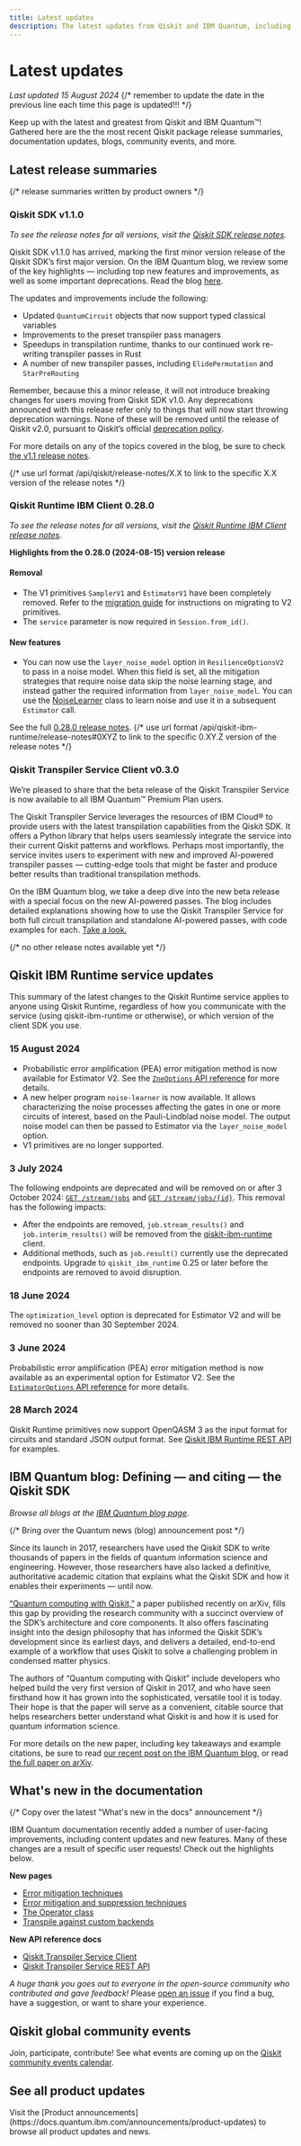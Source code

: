 ```yaml
---
title: Latest updates
description: The latest updates from Qiskit and IBM Quantum, including the latest package release summaries, news, and events.
---
```


# Latest updates

*Last updated 15 August 2024*
{/* remember to update the date in the previous line each time this page is updated!!! */}

Keep up with the latest and greatest from Qiskit and IBM Quantum&trade;! Gathered here are the the most recent Qiskit package release summaries, documentation updates, blogs, community events, and more.

## Latest release summaries

{/* release summaries written by product owners */}

### Qiskit SDK v1.1.0

*To see the release notes for all versions, visit the [Qiskit SDK release notes](/api/qiskit/release-notes).*

Qiskit SDK v1.1.0 has arrived, marking the first minor version release of the Qiskit SDK’s first major version. On the IBM Quantum blog, we review some of the key highlights — including top new features and improvements, as well as some important deprecations. Read the blog [here](https://www.ibm.com/quantum/blog/qiskit-1-1-release-summary).

The updates and improvements include the following:

- Updated `QuantumCircuit` objects that now support typed classical variables
- Improvements to the preset transpiler pass managers
- Speedups in transpilation runtime, thanks to our continued work re-writing transpiler passes in Rust
- A number of new transpiler passes, including `ElidePermutation` and `StarPreRouting`

Remember, because this a minor release, it will not introduce breaking changes for users moving from Qiskit SDK v1.0. Any deprecations announced with this release refer only to things that will now start throwing deprecation warnings. None of these will be removed until the release of Qiskit v2.0, pursuant to Qiskit’s official [deprecation policy](https://github.com/Qiskit/qiskit/blob/main/DEPRECATION.md#).

For more details on any of the topics covered in the blog, be sure to check [the v1.1 release notes](/api/qiskit/release-notes/1.1).

{/* use url format /api/qiskit/release-notes/X.X to link to the specific X.X version of the release notes */}

### Qiskit Runtime IBM Client 0.28.0

*To see the release notes for all versions, visit the [Qiskit Runtime IBM Client release notes](/api/qiskit-ibm-runtime/release-notes).*

**Highlights from the 0.28.0 (2024-08-15) version release**

#### Removal

- The V1 primitives `SamplerV1` and `EstimatorV1` have been completely removed. Refer to the [migration guide](/migration-guides/v2-primitives) for instructions on migrating to V2 primitives.
- The `service` parameter is now required in `Session.from_id()`.

#### New features

- You can now use the `layer_noise_model` option in `ResilienceOptionsV2` to pass in a noise model. When this field is set, all the mitigation strategies that require noise data skip the noise learning stage, and instead gather the required information from `layer_noise_model`. You can use the [NoiseLearner](/api/qiskit-ibm-runtime/qiskit_ibm_runtime.noise_learner.NoiseLearner) class to learn noise and use it in a subsequent `Estimator` call.

See the full [0.28.0 release notes](/api/qiskit-ibm-runtime/release-notes#0280-2024-08-15).
{/* use url format /api/qiskit-ibm-runtime/release-notes#0XYZ to link to the specific 0.XY.Z version of the release notes */}

### Qiskit Transpiler Service Client v0.3.0

We’re pleased to share that the beta release of the Qiskit Transpiler Service is now available to all IBM Quantum&trade; Premium Plan users.

The Qiskit Transpiler Service leverages the resources of IBM Cloud&reg; to provide users with the latest transpilation capabilities from the Qiskit SDK. It offers a Python library that helps users seamlessly integrate the service into their current Qiskit patterns and workflows. Perhaps most importantly, the service invites users to experiment with new and improved AI-powered transpiler passes — cutting-edge tools that might be faster and produce better results than traditional transpilation methods.

On the IBM Quantum blog, we take a deep dive into the new beta release with a special focus on the new AI-powered passes. The blog includes detailed explanations showing how to use the Qiskit Transpiler Service for both full circuit transpilation and standalone AI-powered passes, with code examples for each. [Take a look.](https://www.ibm.com/quantum/blog/ai-transpiler-passes)

{/* no other release notes available yet */}

## Qiskit IBM Runtime service updates

This summary of the latest changes to the Qiskit Runtime service applies to anyone using Qiskit Runtime, regardless of how you communicate with the service (using qiskit-ibm-runtime or otherwise), or which version of the client SDK you use.

### 15 August 2024

- Probabilistic error amplification (PEA) error mitigation method is now available for Estimator V2. See the [`ZneOptions` API reference](/api/qiskit-ibm-runtime/qiskit_ibm_runtime.options.ZneOptions) for more details.
- A new helper program `noise-learner` is now available. It allows characterizing the noise processes affecting the gates in one or more circuits of interest, based on the Pauli-Lindblad noise model. The output noise model can then be passed to Estimator via the `layer_noise_model` option.
- V1 primitives are no longer supported.

### 3 July 2024

The following endpoints are deprecated and will be removed on or after 3 October 2024: [`GET /stream/jobs`](/api/runtime/tags/jobs#tags__jobs__operations__get_stream_jobs_state_updates) and [`GET /stream/jobs/{id}`](/api/runtime/tags/jobs#tags__jobs__operations__get_stream_job_logs_jid). This removal has the following impacts:

- After the endpoints are removed, `job.stream_results()` and `job.interim_results()` will be removed from the [qiskit-ibm-runtime](/api/qiskit-ibm-runtime) client.
- Additional methods, such as `job.result()` currently use the deprecated endpoints.  Upgrade to `qiskit_ibm_runtime` 0.25 or later before the endpoints are removed to avoid disruption.

### 18 June 2024

The `optimization_level` option is deprecated for Estimator V2 and will be removed no sooner than 30 September 2024.

### 3 June 2024

Probabilistic error amplification (PEA) error mitigation method is now available as an experimental option for Estimator V2. See the [`EstimatorOptions` API reference](/api/qiskit-ibm-runtime/qiskit_ibm_runtime.options.EstimatorOptions) for more details.

### 28 March 2024

Qiskit Runtime primitives now support OpenQASM 3 as the input format for circuits and standard JSON output format. See [Qiskit IBM Runtime REST API](/api/runtime) for examples.

## IBM Quantum blog: Defining — and citing — the Qiskit SDK

*Browse all blogs at the [IBM Quantum blog page](https://www.ibm.com/quantum/blog).*

{/* Bring over the Quantum news (blog) announcement post */}

Since its launch in 2017, researchers have used the Qiskit SDK to write thousands of papers in the fields of quantum information science and engineering. However, those researchers have also lacked a definitive, authoritative academic citation that explains what the Qiskit SDK and how it enables their experiments —  until now.

[“Quantum computing with Qiskit,”](https://arxiv.org/abs/2405.08810) a paper published recently on arXiv, fills this gap by providing the research community with a succinct overview of the SDK’s architecture and core components. It also offers fascinating insight into the design philosophy that has informed the Qiskit SDK’s development since its earliest days, and delivers a detailed, end-to-end example of a workflow that uses Qiskit to solve a challenging problem in condensed matter physics.

The authors of “Quantum computing with Qiskit” include developers who helped build the very first version of Qiskit in 2017, and who have seen firsthand how it has grown into the sophisticated, versatile tool it is today. Their hope is that the paper will serve as a convenient, citable source that helps researchers better understand what Qiskit is and how it is used for quantum information science.

For more details on the new paper, including key takeaways and example citations, be sure to read [our recent post on the IBM Quantum blog](https://www.ibm.com/quantum/blog/defining-and-citing-the-qiskit-sdk), or read [the full paper on arXiv](https://arxiv.org/abs/2405.08810).

## What's new in the documentation

{/* Copy over the latest "What's new in the docs" announcement */}

IBM Quantum documentation recently added a number of user-facing improvements, including content updates and new features. Many of these changes are a result of specific user requests! Check out the highlights below.

**New pages**

- [Error mitigation techniques](./error-mitigation-and-suppression-techniques)
- [Error mitigation and suppression techniques](./error-mitigation-and-suppression-techniques)
- [The Operator class](./operator-class)
- [Transpile against custom backends](./custom-backend)

**New API reference docs**

- [Qiskit Transpiler Service Client](/api/qiskit-transpiler-service)
- [Qiskit Transpiler Service REST API](/api/qiskit-transpiler-service-rest)

*A huge thank you goes out to everyone in the open-source community who contributed and gave feedback!* Please [open an issue](https://github.com/Qiskit/documentation/issues/new/choose) if you find a bug, have a suggestion, or want to share your experience.

## Qiskit global community events

Join, participate, contribute! See what events are coming up on the [Qiskit community events calendar](https://www.ibm.com/quantum/community#events).

## See all product updates

<Admonition type="tip" title="">
Visit the [Product announcements](https://docs.quantum.ibm.com/announcements/product-updates) to browse all product updates and news.
</Admonition>
